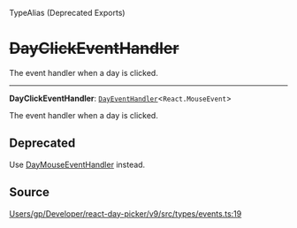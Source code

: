 <SectionTitle>TypeAlias (Deprecated Exports)</SectionTitle>

# ~~DayClickEventHandler~~

<Description>
The event handler when a day is clicked.
</Description>

---

<a id="undefined" name="undefined"></a>

<SignatureMemberIdentifier>**DayClickEventHandler**: [`DayEventHandler`](/api/type-aliases/DayEventHandler.md)\<`React.MouseEvent`\></SignatureMemberIdentifier>

The event handler when a day is clicked.

## Deprecated

Use [DayMouseEventHandler](/api/type-aliases/DayMouseEventHandler.md) instead.

## Source

[Users/gp/Developer/react-day-picker/v9/src/types/events.ts:19](https://github.com/gpbl/react-day-picker/blob/b97c86295/src/types/events.ts#L19)
